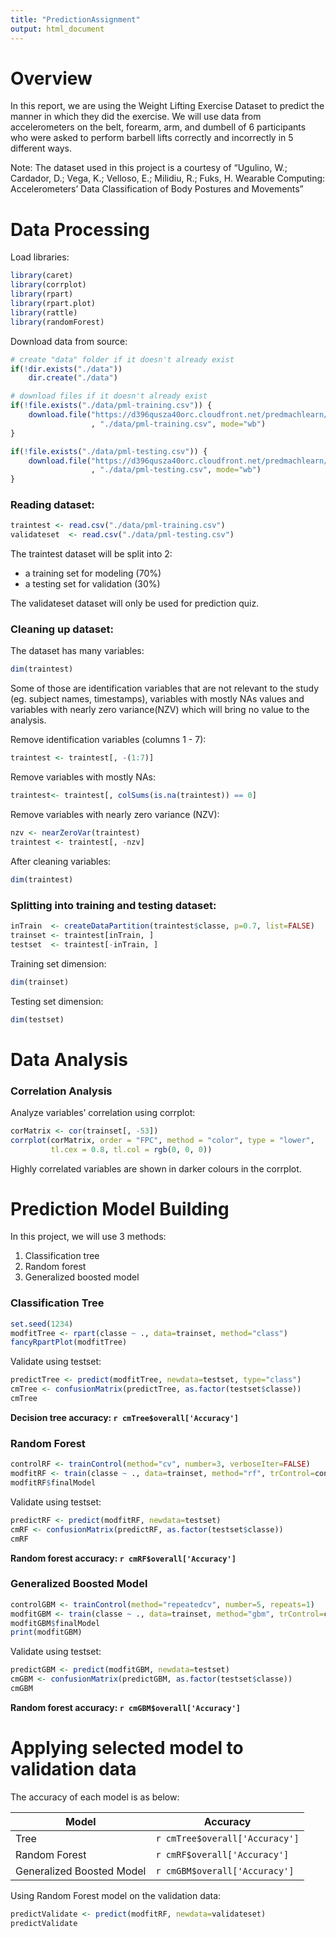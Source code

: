 ```yaml
---
title: "PredictionAssignment"
output: html_document
---
```


# Overview
In this report, we are using the Weight Lifting Exercise Dataset to predict the manner in which they did the exercise. We will use data from accelerometers on the belt, forearm, arm, and dumbell of 6 participants who were asked to perform barbell lifts correctly and incorrectly in 5 different ways.

Note: The dataset used in this project is a courtesy of “Ugulino, W.; Cardador, D.; Vega, K.; Velloso, E.; Milidiu, R.; Fuks, H. Wearable Computing: Accelerometers’ Data Classification of Body Postures and Movements”

# Data Processing
Load libraries:
```r
library(caret)
library(corrplot)
library(rpart)
library(rpart.plot)
library(rattle)
library(randomForest)
```

Download data from source:
```r
# create "data" folder if it doesn't already exist
if(!dir.exists("./data"))
    dir.create("./data")

# download files if it doesn't already exist
if(!file.exists("./data/pml-training.csv")) {
    download.file("https://d396qusza40orc.cloudfront.net/predmachlearn/pml-training.csv"
                  , "./data/pml-training.csv", mode="wb")
}

if(!file.exists("./data/pml-testing.csv")) {
    download.file("https://d396qusza40orc.cloudfront.net/predmachlearn/pml-testing.csv"
                  , "./data/pml-testing.csv", mode="wb")
}
```

### Reading dataset:
```r
traintest <- read.csv("./data/pml-training.csv")
validateset  <- read.csv("./data/pml-testing.csv")
```

The traintest dataset will be split into 2: 

- a training set for modeling (70%)
- a testing set for validation (30%)

The validateset dataset will only be used for prediction quiz.

###  Cleaning up dataset:
The dataset has many variables:
```r
dim(traintest)
```

Some of those are identification variables that are not relevant to the study (eg. subject names, timestamps), variables with mostly NAs values and variables with nearly zero variance(NZV) which will bring no value to the analysis.

Remove identification variables (columns 1 - 7):
```r
traintest <- traintest[, -(1:7)]
```

Remove variables with mostly NAs:
```r
traintest<- traintest[, colSums(is.na(traintest)) == 0]
```

Remove variables with nearly zero variance (NZV):
```r
nzv <- nearZeroVar(traintest)
traintest <- traintest[, -nzv]
```

After cleaning variables:
```r
dim(traintest)
```

### Splitting into training and testing dataset:
```r
inTrain  <- createDataPartition(traintest$classe, p=0.7, list=FALSE)
trainset <- traintest[inTrain, ]
testset  <- traintest[-inTrain, ]
```

Training set dimension:
```r
dim(trainset)
```

Testing set dimension:
```r
dim(testset)
```
# Data Analysis
### Correlation Analysis

Analyze variables' correlation using corrplot:
```r
corMatrix <- cor(trainset[, -53])
corrplot(corMatrix, order = "FPC", method = "color", type = "lower", 
         tl.cex = 0.8, tl.col = rgb(0, 0, 0))
```

Highly correlated variables are shown in darker colours in the corrplot.

# Prediction Model Building
In this project, we will use 3 methods:

1. Classification tree
2. Random forest
3. Generalized boosted model

### Classification Tree
```r
set.seed(1234)
modfitTree <- rpart(classe ~ ., data=trainset, method="class")
fancyRpartPlot(modfitTree)
```

Validate using testset:
```r
predictTree <- predict(modfitTree, newdata=testset, type="class")
cmTree <- confusionMatrix(predictTree, as.factor(testset$classe))
cmTree
```

**Decision tree accuracy: `r cmTree$overall['Accuracy']`**

### Random Forest
```r
controlRF <- trainControl(method="cv", number=3, verboseIter=FALSE)
modfitRF <- train(classe ~ ., data=trainset, method="rf", trControl=controlRF)
modfitRF$finalModel
```

Validate using testset:
```r
predictRF <- predict(modfitRF, newdata=testset)
cmRF <- confusionMatrix(predictRF, as.factor(testset$classe))
cmRF
```

**Random forest accuracy: `r cmRF$overall['Accuracy']`**

### Generalized Boosted Model
```r
controlGBM <- trainControl(method="repeatedcv", number=5, repeats=1)
modfitGBM <- train(classe ~ ., data=trainset, method="gbm", trControl=controlGBM, verbose=FALSE)
modfitGBM$finalModel
print(modfitGBM)
```

Validate using testset:
```r
predictGBM <- predict(modfitGBM, newdata=testset)
cmGBM <- confusionMatrix(predictGBM, as.factor(testset$classe))
cmGBM
```

**Random forest accuracy: `r cmGBM$overall['Accuracy']`**

# Applying selected model to validation data
The accuracy of each model is as below:

Model | Accuracy
------|---------
Tree | `r cmTree$overall['Accuracy']`
Random Forest | `r cmRF$overall['Accuracy']`
Generalized Boosted Model | `r cmGBM$overall['Accuracy']`

Using Random Forest model on the validation data:
```r
predictValidate <- predict(modfitRF, newdata=validateset)
predictValidate
```